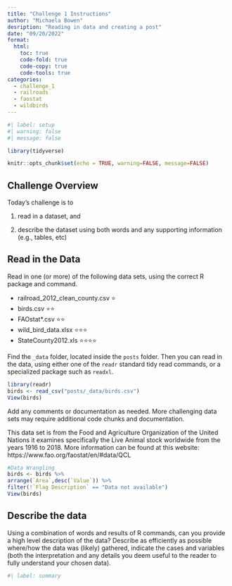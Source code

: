 ```yaml
---
title: "Challenge 1 Instructions"
author: "Michaela Bowen"
desription: "Reading in data and creating a post"
date: "09/20/2022"
format:
  html:
    toc: true
    code-fold: true
    code-copy: true
    code-tools: true
categories:
  - challenge_1
  - railroads
  - faostat
  - wildbirds
---
```


```r
#| label: setup
#| warning: false
#| message: false

library(tidyverse)

knitr::opts_chunk$set(echo = TRUE, warning=FALSE, message=FALSE)
```

## Challenge Overview

Today's challenge is to

1)  read in a dataset, and

2)  describe the dataset using both words and any supporting information (e.g., tables, etc)

## Read in the Data

Read in one (or more) of the following data sets, using the correct R package and command.

-   railroad_2012_clean_county.csv ⭐
-   birds.csv ⭐⭐
-   FAOstat\*.csv ⭐⭐
-   wild_bird_data.xlsx ⭐⭐⭐
-   StateCounty2012.xls ⭐⭐⭐⭐

Find the `_data` folder, located inside the `posts` folder. Then you can read in the data, using either one of the `readr` standard tidy read commands, or a specialized package such as `readxl`.

```r
library(readr)
birds <- read_csv("posts/_data/birds.csv")
View(birds)
```

Add any comments or documentation as needed. More challenging data sets may require additional code chunks and documentation.

This data set is from the Food and Agriculture Organization of the United Nations it examines specifically the Live Animal stock worldwide from the years 1916 to 2018. 
More information can be found at this website: https://www.fao.org/faostat/en/#data/QCL 


```r
#Data Wrangling
birds <- birds %>%
arrange(`Area`,desc(`Value`)) %>%
filter(!`Flag Description` == "Data not available")
View(birds)

```




## Describe the data

Using a combination of words and results of R commands, can you provide a high level description of the data? Describe as efficiently as possible where/how the data was (likely) gathered, indicate the cases and variables (both the interpretation and any details you deem useful to the reader to fully understand your chosen data).

```r
#| label: summary

```